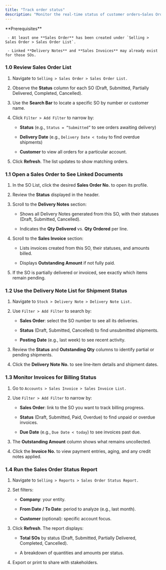 ```yaml
---
title: "Track order status"
description: "Monitor the real‐time status of customer orders—Sales Orders (SOs), Delivery Notes, and Invoices—so you and your team always know where each order stands in the fulfillment process in the CGIC App."
---
```


<Info>
  **Prerequisites**

     - At least one **Sales Order** has been created under `Selling > Sales Order > Sales Order List`.  

     - Linked **Delivery Notes** and **Sales Invoices** may already exist for those SOs.
</Info>

### 1.0 Review Sales Order List

1. Navigate to `Selling > Sales Order > Sales Order List.`  

2. Observe the **Status** column for each SO (Draft, Submitted, Partially Delivered, Completed, Cancelled).  

3. Use the **Search Bar** to locate a specific SO by number or customer name.  

4. Click `Filter > Add Filter` to narrow by:  

   - **Status** (e.g., `Status = “Submitted”` to see orders awaiting delivery)  

   - **Delivery Date** (e.g., `Delivery Date < today` to find overdue shipments)  

   - **Customer** to view all orders for a particular account.  

5. Click **Refresh**. The list updates to show matching orders.

### 1.1 Open a Sales Order to See Linked Documents

1. In the SO List, click the desired **Sales Order No.** to open its profile.  

2. Review the **Status** displayed in the header.  

3. Scroll to the **Delivery Notes** section:  

   - Shows all Delivery Notes generated from this SO, with their statuses (Draft, Submitted, Cancelled).  

   - Indicates the **Qty Delivered** vs. **Qty Ordered** per line.  

4. Scroll to the **Sales Invoice** section:  

   - Lists invoices created from this SO, their statuses, and amounts billed.  

   - Displays **Outstanding Amount** if not fully paid.  

5. If the SO is partially delivered or invoiced, see exactly which items remain pending.

### 1.2 Use the Delivery Note List for Shipment Status

1. Navigate to `Stock > Delivery Note > Delivery Note List.`  

2. Use `Filter > Add Filter` to search by:  

   - **Sales Order**: select the SO number to see all its deliveries.  

   - **Status** (Draft, Submitted, Cancelled) to find unsubmitted shipments.  

   - **Posting Date** (e.g., last week) to see recent activity.  

3. Review the **Status** and **Outstanding Qty** columns to identify partial or pending shipments.  

4. Click the **Delivery Note No.** to see line‐item details and shipment dates.

### 1.3 Monitor Invoices for Billing Status

1. Go to `Accounts > Sales Invoice > Sales Invoice List.`  

2. Use `Filter > Add Filter` to narrow by:  

   - **Sales Order**: link to the SO you want to track billing progress.  

   - **Status** (Draft, Submitted, Paid, Overdue) to find unpaid or overdue invoices.  

   - **Due Date** (e.g., `Due Date < today`) to see invoices past due.  

3. The **Outstanding Amount** column shows what remains uncollected.  

4. Click the **Invoice No.** to view payment entries, aging, and any credit notes applied.

### 1.4 Run the Sales Order Status Report

1. Navigate to `Selling > Reports > Sales Order Status Report. ` 

2. Set filters:  

   - **Company**: your entity.  

   - **From Date / To Date**: period to analyze (e.g., last month).  

   - **Customer** (optional): specific account focus.  

3. Click **Refresh**. The report displays:  

   - **Total SOs** by status (Draft, Submitted, Partially Delivered, Completed, Cancelled).  

   - A breakdown of quantities and amounts per status.  

4. Export or print to share with stakeholders.